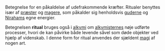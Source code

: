 {{title:Ritual}}
{{author:Laura Holmegaard}}
{{timestamp:2009-09-22T14:56:59Z}}
{{copyright:Ritual}}
Betegnelse for en påkaldelse af udefrakommende kræfter. Ritualer benyttes især af [[præst|præster]] og [[mager|magere]], som påkalder sig henholdsvis [[guderne]] og [[Niraham|Nirahams]] egne energier.

Betegnelsen '''ritual''' bruges også i [[alkymi]] om [[alkymist|alkymisternes]] nøje udførte processer, hvori de kan påvirke både levende såvel som døde objekter ved hjælp af videnskab. I denne form for ritual anvendes der sjældent [[magi]] af nogen art.